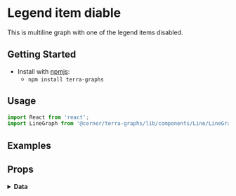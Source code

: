 
# Legend item diable

This is multiline graph with one of the legend items disabled.

## Getting Started

- Install with [npmjs](https://www.npmjs.com):
  - `npm install terra-graphs`

## Usage

```jsx
import React from 'react';
import LineGraph from '@cerner/terra-graphs/lib/components/Line/LineGraph';
```
## Examples
<LineGraph />

## Props
<PropsTable />

<details>
<summary style={{fontSize: 24 }}>
<b>Data</b>
</summary>

### Graph Config object
<GraphConfig />

### Data object
<DataObject />
</details>
